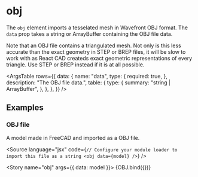 
<Meta title="Reference/Imports/OBJ" />

# obj

The `obj` element imports a tesselated mesh in Wavefront OBJ format. The `data` prop takes a string or ArrayBuffer containing the OBJ file data.

Note that an OBJ file contains a triangulated mesh. Not only is this less accurate than the exact geometry in STEP or BREP files, it will be slow to work with as React CAD createds exact geometric representations of every triangle. Use STEP or BREP instead if it is at all possible.

<ArgsTable
  rows={{
    data: {
      name: "data",
      type: {
        required: true,
      },
      description: "The OBJ file data.",
      table: {
        type: {
          summary: "string | ArrayBuffer",
        },
      },
    },
  }}
/>

## Examples


### OBJ file

A model made in FreeCAD and imported as a OBJ file.

<Source language="jsx" code={`
// Configure your module loader to import this file as a string
<obj data={model} />
`} />

<Story name="obj" args={{ data: model }}>
  {OBJ.bind({})}
</Story>
